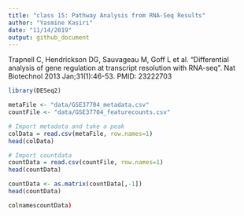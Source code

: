 ```yaml
---
title: "class 15: Pathway Analysis from RNA-Seq Results"
author: "Yasmine Kasiri"
date: "11/14/2019"
output: github_document
---
```


Trapnell C, Hendrickson DG, Sauvageau M, Goff L et al. "Differential analysis of gene regulation at transcript resolution with RNA-seq". Nat Biotechnol 2013 Jan;31(1):46-53. PMID: 23222703

```r
library(DESeq2)
```


```r
metaFile <- "data/GSE37704_metadata.csv"
countFile <- "data/GSE37704_featurecounts.csv"
```

```r
# Import metadata and take a peak
colData = read.csv(metaFile, row.names=1)
head(colData)
```


```r
# Import countdata
countData = read.csv(countFile, row.names=1)
head(countData)
```

```r
countData <- as.matrix(countData[,-1])
head(countData)
```

```r
colnamescountData)
```

